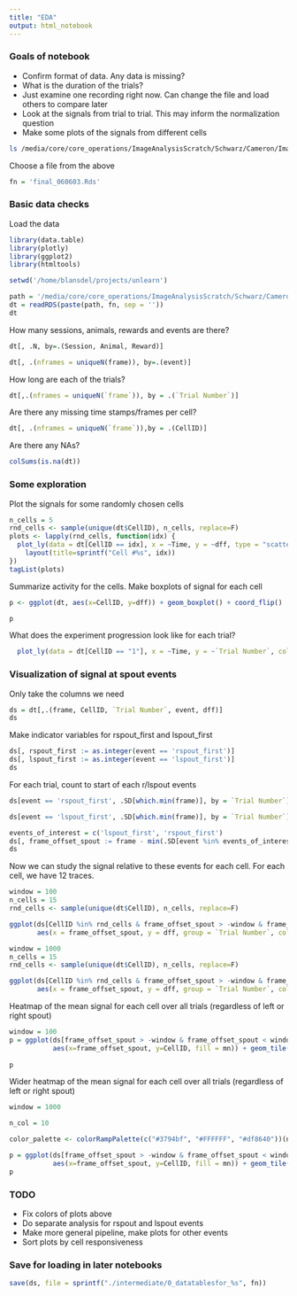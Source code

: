```yaml
---
title: "EDA"
output: html_notebook
---
```


### Goals of notebook

* Confirm format of data. Any data is missing?
* What is the duration of the trials?
* Just examine one recording right now. Can change the file and load others to compare later
* Look at the signals from trial to trial. This may inform the normalization question
* Make some plots of the signals from different cells

```bash
ls /media/core/core_operations/ImageAnalysisScratch/Schwarz/Cameron/ImagingData/
```

Choose a file from the above
```r
fn = 'final_060603.Rds'
```

### Basic data checks

Load the data
```r
library(data.table)
library(plotly)
library(ggplot2)
library(htmltools)

setwd('/home/blansdel/projects/unlearn')

path = '/media/core/core_operations/ImageAnalysisScratch/Schwarz/Cameron/ImagingData/'
dt = readRDS(paste(path, fn, sep = ''))
dt
```

How many sessions, animals, rewards and events are there?

```r
dt[, .N, by=.(Session, Animal, Reward)]
```

```r
dt[, .(nframes = uniqueN(frame)), by=.(event)]
```

How long are each of the trials?
```r
dt[,.(nframes = uniqueN(`frame`)), by = .(`Trial Number`)]
```

Are there any missing time stamps/frames per cell?

```r
dt[, .(nframes = uniqueN(`frame`)),by = .(CellID)]
```

Are there any NAs?

```r
colSums(is.na(dt))
```

### Some exploration

Plot the signals for some randomly chosen cells

```r
n_cells = 5
rnd_cells <- sample(unique(dt$CellID), n_cells, replace=F)
plots <- lapply(rnd_cells, function(idx) {
  plot_ly(data = dt[CellID == idx], x = ~Time, y = ~dff, type = "scatter", mode = "lines") %>%
    layout(title=sprintf("Cell #%s", idx))
})
tagList(plots)
```

Summarize activity for the cells. Make boxplots of signal for each cell

```r
p <- ggplot(dt, aes(x=CellID, y=dff)) + geom_boxplot() + coord_flip()

p
```

What does the experiment progression look like for each trial?

```r
  plot_ly(data = dt[CellID == "1"], x = ~Time, y = ~`Trial Number`, color = ~event, type = "scatter", mode = "markers") 
```

### Visualization of signal at spout events

Only take the columns we need

```r
ds = dt[,.(frame, CellID, `Trial Number`, event, dff)]
ds
```

Make indicator variables for rspout_first and lspout_first

```r
ds[, rspout_first := as.integer(event == 'rspout_first')]
ds[, lspout_first := as.integer(event == 'lspout_first')]
ds
```

For each trial, count to start of each r/lspout events

```r
ds[event == 'rspout_first', .SD[which.min(frame)], by = `Trial Number`]
```

```r
ds[event == 'lspout_first', .SD[which.min(frame)], by = `Trial Number`]
```

```r
events_of_interest = c('lspout_first', 'rspout_first')
ds[, frame_offset_spout := frame - min(.SD[event %in% events_of_interest, frame]), by = `Trial Number`]
ds
```

Now we can study the signal relative to these events for each cell. For each cell, we have 12 traces. 

```r
window = 100
n_cells = 15
rnd_cells <- sample(unique(dt$CellID), n_cells, replace=F)

ggplot(ds[CellID %in% rnd_cells & frame_offset_spout > -window & frame_offset_spout < window], 
       aes(x = frame_offset_spout, y = dff, group = `Trial Number`, color = `event`)) + geom_line() + facet_grid(CellID ~.)

```
```r
window = 1000
n_cells = 15
rnd_cells <- sample(unique(dt$CellID), n_cells, replace=F)

ggplot(ds[CellID %in% rnd_cells & frame_offset_spout > -window & frame_offset_spout < window], 
       aes(x = frame_offset_spout, y = dff, group = `Trial Number`, color = `event`)) + geom_line() + facet_grid(CellID ~.)

```

Heatmap of the mean signal for each cell over all trials (regardless of left or right spout)

```r
window = 100
p = ggplot(ds[frame_offset_spout > -window & frame_offset_spout < window, .(mn = mean(dff)), by = .(frame_offset_spout, CellID)],
           aes(x=frame_offset_spout, y=CellID, fill = mn)) + geom_tile(show.legend = FALSE) + scale_fill_distiller(palette = "BrBG")
  
p
```

Wider heatmap of the mean signal for each cell over all trials (regardless of left or right spout)

```r
window = 1000

n_col = 10

color_palette <- colorRampPalette(c("#3794bf", "#FFFFFF", "#df8640"))(n_col-1)

p = ggplot(ds[frame_offset_spout > -window & frame_offset_spout < window, .(mn = mean(dff)), by = .(frame_offset_spout, CellID)],
           aes(x=frame_offset_spout, y=CellID, fill = mn)) + geom_tile(show.legend = FALSE) +   scale_fill_distiller(palette = "BrBG")
p
```


### TODO

* Fix colors of plots above
* Do separate analysis for rspout and lspout events
* Make more general pipeline, make plots for other events
* Sort plots by cell responsiveness

### Save for loading in later notebooks

```r
save(ds, file = sprintf("./intermediate/0_datatablesfor_%s", fn))
```
